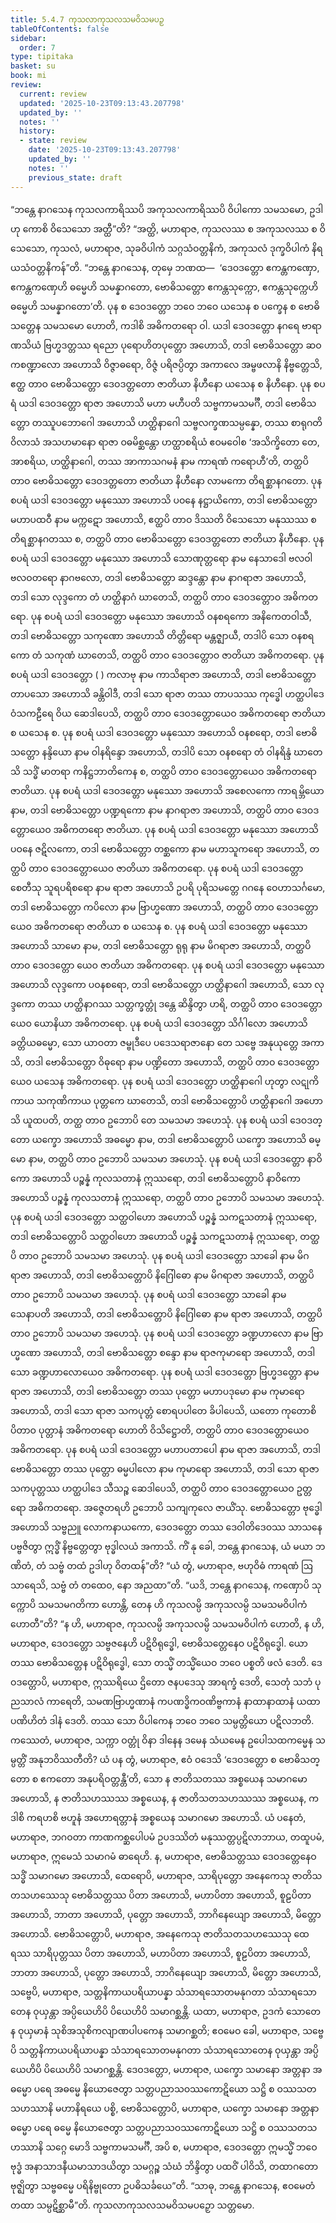 ```yaml
---
title: 5.4.7 ကုသလာကုသလသမဝိသမပဉှ
tableOfContents: false
sidebar:
  order: 7
type: tipitaka
basket: su
book: mi
review:
  current: review
  updated: '2025-10-23T09:13:43.207798'
  updated_by: ''
  notes: ''
  history:
  - state: review
    date: '2025-10-23T09:13:43.207798'
    updated_by: ''
    notes: ''
    previous_state: draft
---
```



<ReviewStatus review={frontmatter.review} showDetails={true} />

<HypothesisAnnotation frontmatter={frontmatter} />

<DynamicBreadcrumb />

<Division number="156" book="mi" e="ch" v="28">

<Paragraph number="890" book="mi">
“ဘန္တေ နာဂသေန ကုသလကာရိဿပိ အကုသလကာရိဿပိ ဝိပါကော သမသမော, ဥဒါဟု ကောစိ ဝိသေသော အတ္ထီ”တိ? “အတ္ထိ, မဟာရာဇ, ကုသလဿ စ အကုသလဿ စ ဝိသေသော, ကုသလံ, မဟာရာဇ, သုခဝိပါကံ သဂ္ဂသံဝတ္တနိကံ, အကုသလံ ဒုက္ခဝိပါကံ နိရယသံဝတ္တနိကန်”တိ.
</Paragraph>

<Paragraph number="891" book="mi">
“ဘန္တေ နာဂသေန, တုမှေ ဘဏထ—  ‘ဒေဝဒတ္တော ဧကန္တကဏှော, ဧကန္တကဏှေဟိ ဓမ္မေဟိ သမန္နာဂတော, ဗောဓိသတ္တော ဧကန္တသုက္ကော, ဧကန္တသုက္ကေဟိ ဓမ္မေဟိ သမန္နာဂတော’တိ. ပုန စ ဒေဝဒတ္တော ဘဝေ ဘဝေ ယသေန စ ပက္ခေန စ ဗောဓိသတ္တေန သမသမော ဟောတိ, ကဒါစိ အဓိကတရော ဝါ. ယဒါ ဒေဝဒတ္တော နဂရေ ဗာရာဏသိယံ ဗြဟ္မဒတ္တဿ ရညော ပုရောဟိတပုတ္တော အဟောသိ, တဒါ ဗောဓိသတ္တော ဆဝကစဏ္ဍာလော အဟောသိ ဝိဇ္ဇာဓရော, ဝိဇ္ဇံ ပရိဇပ္ပိတွာ အကာလေ အမ္ဗဖလာနိ နိဗ္ဗတ္တေသိ, ဧတ္ထ တာဝ ဗောဓိသတ္တော ဒေဝဒတ္တတော ဇာတိယာ နိဟီနော ယသေန စ နိဟီနော.
</Paragraph>

<Paragraph number="892" book="mi">
ပုန စပရံ ယဒါ ဒေဝဒတ္တော ရာဇာ အဟောသိ မဟာ မဟီပတိ သဗ္ဗကာမသမင်္ဂီ, တဒါ ဗောဓိသတ္တော တဿူပဘောဂေါ အဟောသိ ဟတ္ထိနာဂေါ သဗ္ဗလက္ခဏသမ္ပန္နော, တဿ စာရုဂတိဝိလာသံ အသဟမာနော ရာဇာ ဝဓမိစ္ဆန္တော ဟတ္ထာစရိယံ ဧဝမဝေါစ ‘အသိက္ခိတော တေ, အာစရိယ, ဟတ္ထိနာဂေါ, တဿ အာကာသဂမနံ နာမ ကာရဏံ ကရောဟီ’တိ, တတ္ထပိ တာဝ ဗောဓိသတ္တော ဒေဝဒတ္တတော ဇာတိယာ နိဟီနော လာမကော တိရစ္ဆာနဂတော.
</Paragraph>

<Paragraph number="893" book="mi">
ပုန စပရံ ယဒါ ဒေဝဒတ္တော မနုဿော အဟောသိ ပဝနေ နဋ္ဌာယိကော, တဒါ ဗောဓိသတ္တော မဟာပထဝီ နာမ မက္ကဋော အဟောသိ, ဧတ္ထပိ တာဝ ဒိဿတိ ဝိသေသော မနုဿဿ စ တိရစ္ဆာနဂတဿ စ, တတ္ထပိ တာဝ ဗောဓိသတ္တော ဒေဝဒတ္တတော ဇာတိယာ နိဟီနော.
</Paragraph>

<Paragraph number="894" book="mi">
ပုန စပရံ ယဒါ ဒေဝဒတ္တော မနုဿော အဟောသိ သောဏုတ္တရော နာမ နေသာဒေါ ဗလဝါ ဗလဝတရော နာဂဗလော, တဒါ ဗောဓိသတ္တော ဆဒ္ဒန္တော နာမ နာဂရာဇာ အဟောသိ, တဒါ သော လုဒ္ဒကော တံ ဟတ္ထိနာဂံ ဃာတေသိ, တတ္ထပိ တာဝ ဒေဝဒတ္တောဝ အဓိကတရော.
</Paragraph>

<Paragraph number="895" book="mi">
ပုန စပရံ ယဒါ ဒေဝဒတ္တော မနုဿော အဟောသိ ဝနစရကော အနိကေတဝါသီ, တဒါ ဗောဓိသတ္တော သကုဏော အဟောသိ တိတ္တိရော မန္တဇ္ဈာယီ, တဒါပိ သော ဝနစရကော တံ သကုဏံ ဃာတေသိ, တတ္ထပိ တာဝ ဒေဝဒတ္တောဝ ဇာတိယာ အဓိကတရော.
</Paragraph>

<Paragraph number="896" book="mi">
ပုန စပရံ ယဒါ ဒေဝဒတ္တော ( ) ကလာဗု နာမ ကာသိရာဇာ အဟောသိ, တဒါ ဗောဓိသတ္တော တာပသော အဟောသိ ခန္တိဝါဒီ, တဒါ သော ရာဇာ တဿ တာပသဿ ကုဒ္ဓေါ ဟတ္ထပါဒေ ဝံသကဠီရေ ဝိယ ဆေဒါပေသိ, တတ္ထပိ တာဝ ဒေဝဒတ္တောယေဝ အဓိကတရော ဇာတိယာ စ ယသေန စ.
</Paragraph>

<Paragraph number="897" book="mi">
ပုန စပရံ ယဒါ ဒေဝဒတ္တော မနုဿော အဟောသိ ဝနစရော, တဒါ ဗောဓိသတ္တော နန္ဒိယော နာမ ဝါနရိန္ဒော အဟောသိ, တဒါပိ သော ဝနစရော တံ ဝါနရိန္ဒံ ဃာတေသိ သဒ္ဓိံ မာတရာ ကနိဋ္ဌဘာတိကေန စ, တတ္ထပိ တာဝ ဒေဝဒတ္တောယေဝ အဓိကတရော ဇာတိယာ.
</Paragraph>

<Paragraph number="898" book="mi">
ပုန စပရံ ယဒါ ဒေဝဒတ္တော မနုဿော အဟောသိ အစေလကော ကာရမ္ဘိယော နာမ, တဒါ ဗောဓိသတ္တော ပဏ္ဍရကော နာမ နာဂရာဇာ အဟောသိ, တတ္ထပိ တာဝ ဒေဝဒတ္တောယေဝ အဓိကတရော ဇာတိယာ.
</Paragraph>

<Paragraph number="899" book="mi">
ပုန စပရံ ယဒါ ဒေဝဒတ္တော မနုဿော အဟောသိ ပဝနေ ဇဋိလကော, တဒါ ဗောဓိသတ္တော တစ္ဆကော နာမ မဟာသူကရော အဟောသိ, တတ္ထပိ တာဝ ဒေဝဒတ္တောယေဝ ဇာတိယာ အဓိကတရော.
</Paragraph>

<Paragraph number="900" book="mi">
ပုန စပရံ ယဒါ ဒေဝဒတ္တော စေတီသု သူရပရိစရော နာမ ရာဇာ အဟောသိ ဥပရိ ပုရိသမတ္တေ ဂဂနေ ဝေဟာသင်္ဂမော, တဒါ ဗောဓိသတ္တော ကပိလော နာမ ဗြာဟ္မဏော အဟောသိ, တတ္ထပိ တာဝ ဒေဝဒတ္တောယေဝ အဓိကတရော ဇာတိယာ စ ယသေန စ.
</Paragraph>

<Paragraph number="901" book="mi">
ပုန စပရံ ယဒါ ဒေဝဒတ္တော မနုဿော အဟောသိ သာမော နာမ, တဒါ ဗောဓိသတ္တော ရုရု နာမ မိဂရာဇာ အဟောသိ, တတ္ထပိ တာဝ ဒေဝဒတ္တော ယေဝ ဇာတိယာ အဓိကတရော.
</Paragraph>

<Paragraph number="902" book="mi">
ပုန စပရံ ယဒါ ဒေဝဒတ္တော မနုဿော အဟောသိ လုဒ္ဒကော ပဝနစရော, တဒါ ဗောဓိသတ္တော ဟတ္ထိနာဂေါ အဟောသိ, သော လုဒ္ဒကော တဿ ဟတ္ထိနာဂဿ သတ္တက္ခတ္တုံ ဒန္တေ ဆိန္ဒိတွာ ဟရိ, တတ္ထပိ တာဝ ဒေဝဒတ္တော ယေဝ ယောနိယာ အဓိကတရော.
</Paragraph>

<Paragraph number="903" book="mi">
ပုန စပရံ ယဒါ ဒေဝဒတ္တော သိင်္ဂါလော အဟောသိ ခတ္တိယဓမ္မော, သော ယာဝတာ ဇမ္ဗုဒီပေ ပဒေသရာဇာနော တေ သဗ္ဗေ အနုယုတ္တေ အကာသိ, တဒါ ဗောဓိသတ္တော ဝိဓုရော နာမ ပဏ္ဍိတော အဟောသိ, တတ္ထပိ တာဝ ဒေဝဒတ္တောယေဝ ယသေန အဓိကတရော.
</Paragraph>

<Paragraph number="904" book="mi">
ပုန စပရံ ယဒါ ဒေဝဒတ္တော ဟတ္ထိနာဂေါ ဟုတွာ လဋုကိကာယ သကုဏိကာယ ပုတ္တကေ ဃာတေသိ, တဒါ ဗောဓိသတ္တောပိ ဟတ္ထိနာဂေါ အဟောသိ ယူထပတိ, တတ္ထ တာဝ ဥဘောပိ တေ သမသမာ အဟေသုံ.
</Paragraph>

<Paragraph number="905" book="mi">
ပုန စပရံ ယဒါ ဒေဝဒတ္တော ယက္ခော အဟောသိ အဓမ္မော နာမ, တဒါ ဗောဓိသတ္တောပိ ယက္ခော အဟောသိ ဓမ္မော နာမ, တတ္ထပိ တာဝ ဥဘောပိ သမသမာ အဟေသုံ.
</Paragraph>

<Paragraph number="906" book="mi">
ပုန စပရံ ယဒါ ဒေဝဒတ္တော နာဝိကော အဟောသိ ပဉ္စန္နံ ကုလသတာနံ ဣဿရော, တဒါ ဗောဓိသတ္တောပိ နာဝိကော အဟောသိ ပဉ္စန္နံ ကုလသတာနံ ဣဿရော, တတ္ထပိ တာဝ ဥဘောပိ သမသမာ အဟေသုံ.
</Paragraph>

<Paragraph number="907" book="mi">
ပုန စပရံ ယဒါ ဒေဝဒတ္တော သတ္ထဝါဟော အဟောသိ ပဉ္စန္နံ သကဋသတာနံ ဣဿရော, တဒါ ဗောဓိသတ္တောပိ သတ္ထဝါဟော အဟောသိ ပဉ္စန္နံ သကဋသတာနံ ဣဿရော, တတ္ထပိ တာဝ ဥဘောပိ သမသမာ အဟေသုံ.
</Paragraph>

<Paragraph number="908" book="mi">
ပုန စပရံ ယဒါ ဒေဝဒတ္တော သာခေါ နာမ မိဂရာဇာ အဟောသိ, တဒါ ဗောဓိသတ္တောပိ နိဂြေါဓော နာမ မိဂရာဇာ အဟောသိ, တတ္ထပိ တာဝ ဥဘောပိ သမသမာ အဟေသုံ.
</Paragraph>

<Paragraph number="909" book="mi">
ပုန စပရံ ယဒါ ဒေဝဒတ္တော သာခေါ နာမ သေနာပတိ အဟောသိ, တဒါ ဗောဓိသတ္တောပိ နိဂြေါဓော နာမ ရာဇာ အဟောသိ, တတ္ထပိ တာဝ ဥဘောပိ သမသမာ အဟေသုံ.
</Paragraph>

<Paragraph number="910" book="mi">
ပုန စပရံ ယဒါ ဒေဝဒတ္တော ခဏ္ဍဟာလော နာမ ဗြာဟ္မဏော အဟောသိ, တဒါ ဗောဓိသတ္တော စန္ဒော နာမ ရာဇကုမာရော အဟောသိ, တဒါ သော ခဏ္ဍဟာလောယေဝ အဓိကတရော.
</Paragraph>

<Paragraph number="911" book="mi">
ပုန စပရံ ယဒါ ဒေဝဒတ္တော ဗြဟ္မဒတ္တော နာမ ရာဇာ အဟောသိ, တဒါ ဗောဓိသတ္တော တဿ ပုတ္တော မဟာပဒုမော နာမ ကုမာရော အဟောသိ, တဒါ သော ရာဇာ သကပုတ္တံ စောရပပါတေ ခိပါပေသိ, ယတော ကုတောစိ ပိတာဝ ပုတ္တာနံ အဓိကတရော ဟောတိ ဝိသိဋ္ဌောတိ, တတ္ထပိ တာဝ ဒေဝဒတ္တောယေဝ အဓိကတရော.
</Paragraph>

<Paragraph number="912" book="mi">
ပုန စပရံ ယဒါ ဒေဝဒတ္တော မဟာပတာပေါ နာမ ရာဇာ အဟောသိ, တဒါ ဗောဓိသတ္တော တဿ ပုတ္တော ဓမ္မပါလော နာမ ကုမာရော အဟောသိ, တဒါ သော ရာဇာ သကပုတ္တဿ ဟတ္ထပါဒေ သီသဉ္စ ဆေဒါပေသိ, တတ္ထပိ တာဝ ဒေဝဒတ္တောယေဝ ဥတ္တရော အဓိကတရော.
</Paragraph>

<Paragraph number="913" book="mi">
အဇ္ဇေတရဟိ ဥဘောပိ သကျကုလေ ဇာယိံသု. ဗောဓိသတ္တော ဗုဒ္ဓေါ အဟောသိ သဗ္ဗညူ လောကနာယကော, ဒေဝဒတ္တော တဿ ဒေဝါတိဒေဝဿ သာသနေ ပဗ္ဗဇိတွာ ဣဒ္ဓိံ နိဗ္ဗတ္တေတွာ ဗုဒ္ဓါလယံ အကာသိ. ကိံ နု ခေါ, ဘန္တေ နာဂသေန, ယံ မယာ ဘဏိတံ, တံ သဗ္ဗံ တထံ ဥဒါဟု ဝိတထန်”တိ?
</Paragraph>

<Paragraph number="914" book="mi">
“ယံ တွံ, မဟာရာဇ, ဗဟုဝိဓံ ကာရဏံ ဩသာရေသိ, သဗ္ဗံ တံ တထေဝ, နော အညထာ”တိ. “ယဒိ, ဘန္တေ နာဂသေန, ကဏှောပိ သုက္ကောပိ သမသမဂတိကာ ဟောန္တိ, တေန ဟိ ကုသလမ္ပိ အကုသလမ္ပိ သမသမဝိပါကံ ဟောတီ”တိ? “န ဟိ, မဟာရာဇ, ကုသလမ္ပိ အကုသလမ္ပိ သမသမဝိပါကံ ဟောတိ, န ဟိ, မဟာရာဇ, ဒေဝဒတ္တော သဗ္ဗဇနေဟိ ပဋိဝိရုဒ္ဓေါ, ဗောဓိသတ္တေနေဝ ပဋိဝိရုဒ္ဓေါ. ယော တဿ ဗောဓိသတ္တေန ပဋိဝိရုဒ္ဓေါ, သော တသ္မိံ တသ္မိံယေဝ ဘဝေ ပစ္စတိ ဖလံ ဒေတိ. ဒေဝဒတ္တောပိ, မဟာရာဇ, ဣဿရိယေ ဌိတော ဇနပဒေသု အာရက္ခံ ဒေတိ, သေတုံ သဘံ ပုညသာလံ ကာရေတိ, သမဏဗြာဟ္မဏာနံ ကပဏဒ္ဓိကဝဏိဗ္ဗကာနံ နာထာနာထာနံ ယထာပဏိဟိတံ ဒါနံ ဒေတိ. တဿ သော ဝိပါကေန ဘဝေ ဘဝေ သမ္ပတ္တိယော ပဋိလဘတိ. ကဿေတံ, မဟာရာဇ, သက္ကာ ဝတ္တုံ ဝိနာ ဒါနေန ဒမေန သံယမေန ဥပေါသထကမ္မေန သမ္ပတ္တိံ အနုဘဝိဿတီတိ?
</Paragraph>

<Paragraph number="915" book="mi">
ယံ ပန တွံ, မဟာရာဇ, ဧဝံ ဝဒေသိ ‘ဒေဝဒတ္တော စ ဗောဓိသတ္တော စ ဧကတော အနုပရိဝတ္တန္တီ’တိ, သော န ဇာတိသတဿ အစ္စယေန သမာဂမော အဟောသိ, န ဇာတိသဟဿဿ အစ္စယေန, န ဇာတိသတသဟဿဿ အစ္စယေန, ကဒါစိ ကရဟစိ ဗဟူနံ အဟောရတ္တာနံ အစ္စယေန သမာဂမော အဟောသိ. ယံ ပနေတံ, မဟာရာဇ, ဘဂဝတာ ကာဏကစ္ဆပေါပမံ ဥပဒဿိတံ မနုဿတ္တပ္ပဋိလာဘာယ, တထူပမံ, မဟာရာဇ, ဣမေသံ သမာဂမံ ဓာရေဟိ.
</Paragraph>

<Paragraph number="916" book="mi">
န, မဟာရာဇ, ဗောဓိသတ္တဿ ဒေဝဒတ္တေနေဝ သဒ္ဓိံ သမာဂမော အဟောသိ, ထေရောပိ, မဟာရာဇ, သာရိပုတ္တော အနေကေသု ဇာတိသတသဟဿေသု ဗောဓိသတ္တဿ ပိတာ အဟောသိ, မဟာပိတာ အဟောသိ, စူဠပိတာ အဟောသိ, ဘာတာ အဟောသိ, ပုတ္တော အဟောသိ, ဘာဂိနေယျော အဟောသိ, မိတ္တော အဟောသိ.
</Paragraph>

<Paragraph number="917" book="mi">
ဗောဓိသတ္တောပိ, မဟာရာဇ, အနေကေသု ဇာတိသတသဟဿေသု ထေရဿ သာရိပုတ္တဿ ပိတာ အဟောသိ, မဟာပိတာ အဟောသိ, စူဠပိတာ အဟောသိ, ဘာတာ အဟောသိ, ပုတ္တော အဟောသိ, ဘာဂိနေယျော အဟောသိ, မိတ္တော အဟောသိ, သဗ္ဗေပိ, မဟာရာဇ, သတ္တနိကာယပရိယာပန္နာ သံသာရသောတမနုဂတာ သံသာရသောတေန ဝုယှန္တာ အပ္ပိယေဟိပိ ပိယေဟိပိ သမာဂစ္ဆန္တိ. ယထာ, မဟာရာဇ, ဥဒကံ သောတေန ဝုယှမာနံ သုစိအသုစိကလျာဏပါပကေန သမာဂစ္ဆတိ; ဧဝမေဝ ခေါ, မဟာရာဇ, သဗ္ဗေပိ သတ္တနိကာယပရိယာပန္နာ သံသာရသောတမနုဂတာ သံသာရသောတေန ဝုယှန္တာ အပ္ပိယေဟိပိ ပိယေဟိပိ သမာဂစ္ဆန္တိ. ဒေဝဒတ္တော, မဟာရာဇ, ယက္ခော သမာနော အတ္တနာ အဓမ္မော ပရေ အဓမ္မေ နိယောဇေတွာ သတ္တပညာသဝဿကောဋိယော သဋ္ဌိ စ ဝဿသတသဟဿာနိ မဟာနိရယေ ပစ္စိ, ဗောဓိသတ္တောပိ, မဟာရာဇ, ယက္ခော သမာနော အတ္တနာ ဓမ္မော ပရေ ဓမ္မေ နိယောဇေတွာ သတ္တပညာသဝဿကောဋိယော သဋ္ဌိ စ ဝဿသတသဟဿာနိ သဂ္ဂေ မောဒိ သဗ္ဗကာမသမင်္ဂီ, အပိ စ, မဟာရာဇ, ဒေဝဒတ္တော ဣမသ္မိံ ဘဝေ ဗုဒ္ဓံ အနာသာဒနီယမာသာဒယိတွာ သမဂ္ဂဉ္စ သံဃံ ဘိန္ဒိတွာ ပထဝိံ ပါဝိသိ, တထာဂတော ဗုဇ္ဈိတွာ သဗ္ဗဓမ္မေ ပရိနိဗ္ဗုတော ဥပဓိသင်္ခယေ”တိ. “သာဓု, ဘန္တေ နာဂသေန, ဧဝမေတံ တထာ သမ္ပဋိစ္ဆာမီ”တိ.

</Paragraph>
</Division>

<Paragraph number="918" type="center" book="mi">
ကုသလာကုသလသမဝိသမပဉှော သတ္တမော.
</Paragraph>